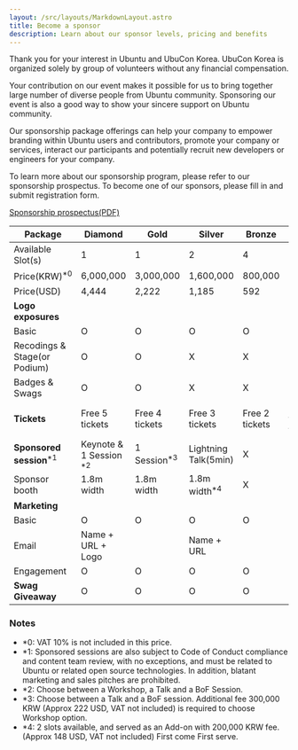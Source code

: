 ```yaml
---
layout: /src/layouts/MarkdownLayout.astro
title: Become a sponsor
description: Learn about our sponsor levels, pricing and benefits
---
```


Thank you for your interest in Ubuntu and UbuCon Korea. UbuCon Korea is organized solely by group of volunteers without any financial compensation.

Your contribution on our event makes it possible for us to bring together large number of diverse people from Ubuntu community. Sponsoring our event is also a good way to show your sincere support on Ubuntu community.

Our sponsorship package offerings can help your company to empower branding within Ubuntu users and contributors, promote your company or services, interact our participants and potentially recruit new developers or engineers for your company.

To learn more about our sponsorship program, please refer to our sponsorship prospectus. To become one of our sponsors, please fill in and submit registration form.

<div>
    <a className="p-button has-icon" target="_blank" href="/sponsorship-prospectus.pdf">Sponsorship prospectus(PDF)</a>
</div>

| **Package** | Diamond | Gold | Silver | Bronze | Supporter |
| --- | --- | --- | --- | --- | --- |
| Available Slot(s) | 1 | 1 | 2 | 4 | ∞ |
| Price(KRW)<sup>*0</sup> | 6,000,000 | 3,000,000 | 1,600,000 | 800,000 | 500,000 |
| Price(USD) | 4,444  | 2,222 | 1,185 | 592 | 370 |
| **Logo exposures** || |
| Basic | O | O | O | O | O |
| Recodings & Stage(or Podium) | O | O | X | X | X |
| Badges & Swags | O | O | X | X | X |
| **Tickets** | Free 5 tickets | Free 4 tickets | Free 3 tickets | Free 2 tickets | 10% off for 5 tickets |
| **Sponsored session**<sup>*1</sup> | Keynote & 1 Session <sup>*2</sup> | 1 Session<sup>*3</sup> | Lightning Talk(5min) | X | X |
| Sponsor booth | 1.8m width | 1.8m width | 1.8m width<sup>*4</sup> | X | X |
| **Marketing** || |
| Basic  | O | O | O | O | O |
| Email | Name + URL + Logo || Name + URL || Mention name only |
| Engagement | O | O | O | O | X |
| **Swag Giveaway** | O | O | O | O | O |

### Notes
- *0: VAT 10% is not included in this price.
- *1: Sponsored sessions are also subject to Code of Conduct compliance and content team review, with no exceptions, and must be related to Ubuntu or related open source technologies. In addition, blatant marketing and sales pitches are prohibited.
- *2: Choose between a Workshop, a Talk and a BoF Session. 
- *3: Choose between a Talk and a BoF session. Additional fee 300,000 KRW (Approx 222 USD, VAT not included) is required to choose Workshop option.
- *4: 2 slots available, and served as an Add-on with 200,000 KRW fee. (Approx 148 USD, VAT not included) First come First serve.
